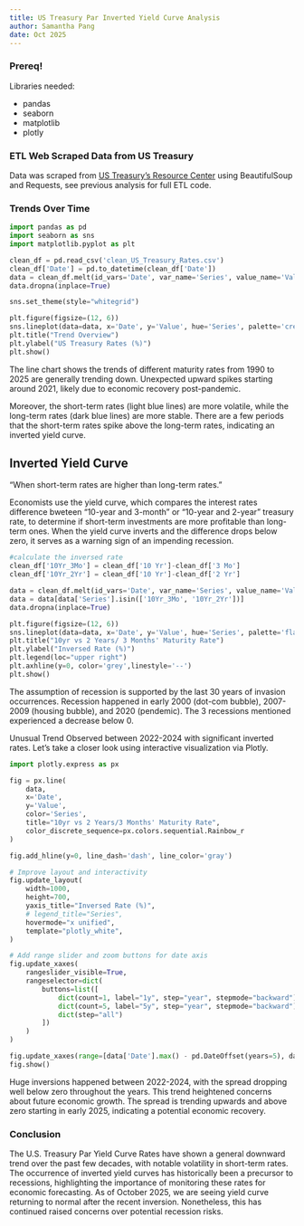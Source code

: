 ```yaml
---
title: US Treasury Par Inverted Yield Curve Analysis
author: Samantha Pang
date: Oct 2025
---
```



### Prereq!
Libraries needed:

* pandas
* seaborn
* matplotlib
* plotly

### ETL Web Scraped Data from US Treasury
Data was scraped from [US Treasury's Resource Center](https://home.treasury.gov/resource-center/data-chart-center/interest-rates/TextView?type=daily_treasury_yield_curve&field_tdr_date_value=2024) using BeautifulSoup and Requests, see previous analysis for full ETL code.

### Trends Over Time

```python
import pandas as pd
import seaborn as sns
import matplotlib.pyplot as plt

clean_df = pd.read_csv('clean_US_Treasury_Rates.csv')
clean_df['Date'] = pd.to_datetime(clean_df['Date'])
data = clean_df.melt(id_vars='Date', var_name='Series', value_name='Value')
data.dropna(inplace=True)

sns.set_theme(style="whitegrid")

plt.figure(figsize=(12, 6))
sns.lineplot(data=data, x='Date', y='Value', hue='Series', palette='crest')
plt.title("Trend Overview")
plt.ylabel("US Treasury Rates (%)")
plt.show()
```

The line chart shows the trends of different maturity rates from 1990 to 2025 are generally trending down. Unexpected upward spikes starting around 2021, likely due to economic recovery post-pandemic.

Moreover, the short-term rates (light blue lines) are more volatile, while the long-term rates (dark blue lines) are more stable. There are a few periods that the short-term rates spike above the long-term rates, indicating an inverted yield curve.

## Inverted Yield Curve

"When short-term rates are higher than long-term rates."

Economists use the yield curve, which compares the interest rates difference bweteen "10-year and 3-month" or "10-year and 2-year" treasury rate, to determine if short-term investments are more profitable than long-term ones. When the yield curve inverts and the difference drops below zero, it serves as a warning sign of an impending recession.

```python
#calculate the inversed rate
clean_df['10Yr_3Mo'] = clean_df['10 Yr']-clean_df['3 Mo']
clean_df['10Yr_2Yr'] = clean_df['10 Yr']-clean_df['2 Yr']

data = clean_df.melt(id_vars='Date', var_name='Series', value_name='Value')
data = data[data['Series'].isin(['10Yr_3Mo', '10Yr_2Yr'])]
data.dropna(inplace=True)

plt.figure(figsize=(12, 6))
sns.lineplot(data=data, x='Date', y='Value', hue='Series', palette='flare')
plt.title("10yr vs 2 Years/ 3 Months' Maturity Rate")
plt.ylabel("Inversed Rate (%)")
plt.legend(loc="upper right")
plt.axhline(y=0, color='grey',linestyle='--')
plt.show()
```

The assumption of recession is supported by the last 30 years of invasion occurrences.
Recession happened in early 2000 (dot-com bubble), 2007-2009 (housing bubble), and 2020 (pendemic). The 3 recessions mentioned experienced a decrease below 0.

Unusual Trend Observed between 2022-2024 with significant inverted rates. Let's take a closer look using interactive visualization via Plotly.

```python
import plotly.express as px

fig = px.line(
    data,
    x='Date',
    y='Value',
    color='Series',
    title="10yr vs 2 Years/3 Months' Maturity Rate",
    color_discrete_sequence=px.colors.sequential.Rainbow_r
)

fig.add_hline(y=0, line_dash='dash', line_color='gray')

# Improve layout and interactivity
fig.update_layout(
    width=1000,
    height=700,
    yaxis_title="Inversed Rate (%)",
    # legend_title="Series",
    hovermode="x unified",
    template="plotly_white",
)

# Add range slider and zoom buttons for date axis
fig.update_xaxes(
    rangeslider_visible=True,
    rangeselector=dict(
        buttons=list([
            dict(count=1, label="1y", step="year", stepmode="backward"),
            dict(count=5, label="5y", step="year", stepmode="backward"),
            dict(step="all")
        ])
    )
)

fig.update_xaxes(range=[data['Date'].max() - pd.DateOffset(years=5), data['Date'].max()])
fig.show()
```

Huge inversions happened between 2022-2024, with the spread dropping well below zero throughout the years. This trend heightened concerns about future economic growth. The spread is trending upwards and above zero starting in early 2025, indicating a potential economic recovery. 

### Conclusion
The U.S. Treasury Par Yield Curve Rates have shown a general downward trend over the past few decades, with notable volatility in short-term rates. The occurrence of inverted yield curves has historically been a precursor to recessions, highlighting the importance of monitoring these rates for economic forecasting. As of October 2025, we are seeing yield curve returning to normal after the recent inversion. Nonetheless, this has continued raised concerns over potential recession risks.

<!-- ### Conclusion
to do list 
- make interactive plot with plotly for biplot
- write conclusion
- quarto website
- deploy to github pages
- how to make it look cute? -->

